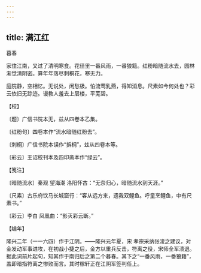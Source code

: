 ```yaml
---
---
---
```

title: 满江红
---



暮春





家住江南，又过了清明寒食。花径里一番风雨，一番狼籍。红粉暗随流水去，园林渐觉清阴密。算年年落尽刺桐花，寒无力。

庭院静，空相忆。无说处，闲愁极。怕流莺乳燕，得知消息。尺素如今何处也？彩云依旧无踪迹。谩教人羞去上层楼，平芜碧。





【校】


〔题〕广信书院本无，兹从四卷本乙集。

〔红粉句〕四卷本作“流水暗随红粉去”。

〔刺桐〕广信书院本误作“拆桐”，兹从四卷本等。

〔彩云〕王诏校刊本及四印斋本作“绿云”。





【笺注】


〔暗随流水〕秦观 望海潮 洛阳怀古：“无奈归心，暗随流水到天涯。”

〔尺素〕古乐府饮马长城窟行：“客从远方来，遗我双鲤鱼。呼童烹鲤鱼，中有尺素书。”

〔彩云〕李白 凤凰曲：“影灭彩云断。”





【编年】


隆兴二年（一一六四）作于江阴。——隆兴元年夏，宋 孝宗采纳张浚之建议，对金发动军事进攻，在初战小捷之后，金方以重兵反击，符离之役，宋师全军溃退。据此词前片起句，知其作于南归后之第二个暮春。其下之“一番风雨，一番狼籍”，盖即暗指符离之惨败而言。其时稼轩正在江阴军签判任上。
